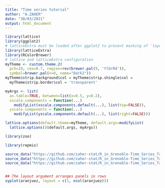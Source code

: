 ```yaml
---
title: "Time series tutorial"
author: "A.ZAHER"
date: "30/03/2021"
output: html_document
---
```


```r

library(lattice)
library(ggplot2)
# latticeExtra must be loaded after ggplot2 to prevent masking of `layer`
library(latticeExtra)
library(RColorBrewer)
# lattice and latticeExtra configuration
myTheme <- custom.theme.2(
  pch=19, cex=0.7, region=rev(brewer.pal(9, 'YlOrRd')),
  symbol=brewer.pal(n=8, name="Dark2"))
myTheme$strip.background$col = myTheme$strip.shingle$col =
  myTheme$strip.border$col = 'transparent'

myArgs <- list(
  as.table=TRUE, between=list(x=0.5, y=0.2),
  xscale.components = function(...)
    modifyList(xscale.components.default(...), list(top=FALSE)),
  yscale.components = function(...)
    modifyList(yscale.components.default(...), list(right=FALSE)))

lattice.options(default.theme=myTheme, default.args=modifyList(
  lattice.options()$default.args, myArgs))

library(zoo) 

library(repmis)

source_data("https://github.com/zaher-stat/R_in_Grenoble-Time_Series_Talk/blob/ZAHER_Ahmed/aranjuez.RData?raw=True")
source_data("https://github.com/zaher-stat/R_in_Grenoble-Time_Series_Talk/blob/ZAHER_Ahmed/navarra.RData?raw=True")
source_data("https://github.com/zaher-stat/R_in_Grenoble-Time_Series_Talk/blob/ZAHER_Ahmed/CO2.RData?raw=True")



```

```r
## The layout argument arranges panels in rows
xyplot(aranjuez, layout = c(1, ncol(aranjuez)))
```

